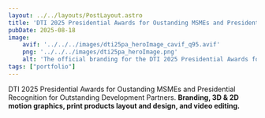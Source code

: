 ```yaml
---
layout: ../../layouts/PostLayout.astro
title: 'DTI 2025 Presidential Awards for Oustanding MSMEs and Presidential Recognition for Outstanding Development Partners (2025)'
pubDate: 2025-08-18
image:
    avif: '../../../images/dti25pa_heroImage_cavif_q95.avif'
    png: '../../../images/dti25pa_heroImage.png'
    alt: 'The official branding for the DTI 2025 Presidential Awards for Oustanding MSMEs and Presidential Recognition for Outstanding Development Partners. It features an abstract glass scuplture set against a dark indigo and gold background.'
tags: ["portfolio"]
---
```


DTI 2025 Presidential Awards for Oustanding MSMEs and Presidential Recognition for Outstanding Development Partners. **Branding, 3D & 2D motion graphics, print products layout and design, and video editing.**

<VideoPlayer src="../../../videos/DTI25PA_EventLEDScreenContent_v00_H.264_web.mp4" />